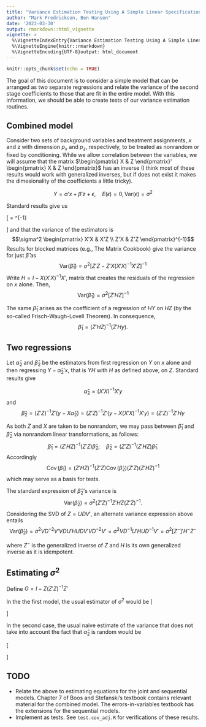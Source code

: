 ```yaml
---
title: "Variance Estimation Testing Using A Simple Linear Specification"
author: "Mark Fredrickson, Ben Hansen"
date: '2023-03-30'
output: rmarkdown::html_vignette
vignette: >
  %\VignetteIndexEntry{Variance Estimation Testing Using A Simple Linear Specification}
  %\VignetteEngine{knitr::rmarkdown}
  %\VignetteEncoding{UTF-8}output: html_document
---
```


```r
knitr::opts_chunk$set(echo = TRUE)
```

The goal of this document is to consider a simple model that can be arranged as two separate regressions and relate the variance of the second stage coefficients to those that are fit in the entire model. With this information, we should be able to create tests of our variance estimation routines.

## Combined model 

Consider two sets of background variables and treatment assignments, $x$ and $z$ with dimension $p_x$ and $p_z$, respectively, to be treated as nonrandom or fixed by conditioning.
While we allow correlation between the variables, we will assume that the matrix $\begin{pmatrix} X & Z \end{pmatrix}' \begin{pmatrix} X & Z \end{pmatrix}$ has an inverse (I think most of these results would work with generalized inverses, but if does not exist it makes the dimesionality of the coefficients a little tricky).

$$Y = \alpha'x + \beta'z + \epsilon, \quad E(\epsilon) = 0, \text{Var}(\epsilon) = \sigma^2$$

Standard results give us

\[
\begin{pmatrix} \hat \alpha_1 \\ \hat \beta_1 \end{pmatrix} = \begin{pmatrix} X'X & X'Z \\ Z'X & Z'Z \end{pmatrix}^{-1} \begin{pmatrix} X'y \\ Z'y \end{pmatrix}
\]
and that the variance of the estimators is
$$\sigma^2 \begin{pmatrix} X'X & X'Z \\ Z'X & Z'Z \end{pmatrix}^{-1}$$
Results for blocked matrices (e.g., The Matrix Cookbook) give the variance for just $\hat \beta$ as
$$\text{Var}(\hat \beta_1) = \sigma^2 \left[Z'Z - Z' X (X'X)^{-1} X'Z\right]^{-1}$$
Write $H = I - X (X'X)^{-1} X'$, matrix that creates the residuals of the regression on $x$ alone. Then,
$$\text{Var}(\hat \beta_1) = \sigma^2 \left[Z'H Z\right]^{-1}$$

The same $\hat \beta_1$ arises as the coefficient of a regression of $HY$ on $HZ$ (by the so-called Frisch-Waugh-Lovell Theorem).  In consequence,
$$\hat \beta_1 = (Z'HZ)^{-1}(Z'Hy) .$$

## Two regressions

Let $\hat \alpha_2$ and $\hat \beta_2$ be the estimators from first regression on $Y$ on $x$ alone and then regressing $Y - \hat \alpha_2'x$, that is $YH$ with $H$ as defined above, on $Z$. Standard results give

$$\hat \alpha_2 = (X'X)^{-1} X' y$$
and
$$\hat \beta_2 = (Z'Z)^{-1} Z' (y - X \hat \alpha_2)  = (Z'Z)^{-1} Z'(y - X (X'X)^{-1} X' y) = (Z'Z)^{-1} Z' H y$$

As both $Z$ and $X$ are taken to be nonrandom, we may pass between $\hat \beta_1$ and $\hat \beta_2$ via nonrandom linear transformations, as follows:
$$\hat \beta_1 = (Z'HZ)^{-1}(Z'Z) \hat \beta_2;\quad \hat \beta_2 = (Z'Z)^{-1}(Z'HZ) \hat \beta_1 .$$
Accordingly
$$ \operatorname{Cov}(\hat \beta_1) = (Z'HZ)^{-1}(Z'Z)
\operatorname{Cov}(\hat \beta_{2})(Z'Z) (Z'HZ)^{-1}$$
which may serve as a basis for tests.

The standard expression of $\hat \beta_2$'s variance is
$$\text{Var}(\hat \beta_2) = \sigma^2 (Z'Z)^{-1} Z' H Z (Z'Z)^{-1}.$$
Considering the SVD of $Z = UDV'$, an alternate variance expression above entails
$$\text{Var}(\hat \beta_2) = \sigma^2 V D^{-2} V' V D U' H U D V' V D^{-2} V' = \sigma^2 V D^{-1} U' H U D^{-1} V' = \sigma^2 \left[Z^{-}\right]' H^{-} Z^{-} $$

where $Z^{-}$ is the generalized inverse of $Z$ and $H$ is its own generalized inverse as it is idempotent.

## Estimating $\sigma^2$

Define $G = I - Z(Z'Z)^{-1}Z'$

In the the first model, the usual estimator of $\sigma^2$ would be 
\[
\begin{aligned}
\hat \sigma_1^2 &= \frac{1}{n - (p_x + p_z)} (y - X \hat \alpha_1 - Z \hat \beta_1)' (y - X \hat \alpha_1 - Z \hat \beta_1) \\
&= \frac{1}{n - (p_x + p_z)} y' \left[I - \begin{pmatrix} X & Z \end{pmatrix} \begin{pmatrix} X'X & X'Z \\ Z'X & Z'Z \end{pmatrix}^{-1} \begin{pmatrix} X & Z \end{pmatrix}' \right] y\\
&= \frac{1}{n - (p_x + p_z)} y' \left[I - X (X'GX)^{-1} X'G - Z(Z'HZ)^{-1} Z'H \right] y
\end{aligned}
\]

<!-- Proof of last line
\[
\begin{aligned}
a &= \begin{pmatrix} X'X & X'Z \\ Z'X & Z'Z \end{pmatrix}^{-1
} \\
&= \begin{pmatrix} (X'GX)^{-1} & 0 \\ 0 & (Z'HZ)^{-1} \end{pmatrix} \begin{pmatrix} I & - X'Z (Z'Z)^{-1} \\ - Z'X (X'X)^{-1} & I \end{pmatrix}
\end{aligned}
\]

\[
\begin{aligned}
\begin{pmatrix}X & Z \\ 0 & 0 \end{pmatrix}\begin{pmatrix} (X'GX)^{-1} & 0 \\ 0 & (Z'HZ)^{-1} \end{pmatrix}
 &= \begin{pmatrix}
 X (X'GX)^{-1} & Z (Z'HZ) ^{-1} \\
 0 & 0 \end{pmatrix}
 \end{aligned}
\]

\[
\begin{pmatrix} I & - X'Z (Z'Z)^{-1} \\ - Z'X (X'X)^{-1} & I \end{pmatrix} \begin{pmatrix} X' & 0 \\ Z' & 0 \end{pmatrix} = 
\begin{pmatrix}
X'G & 0 \\
Z'H & 0
\end{pmatrix}
\]

\[
\begin{pmatrix} X & Z \end{pmatrix} \begin{pmatrix} X'X & X'Z \\ Z'X & Z'Z \end{pmatrix}^{-1} \begin{pmatrix} X & Z \end{pmatrix}' =
\begin{pmatrix} X (X'GX)^{-1} X' G + Z(Z'HZ)^{-1} Z'H & 0 \\
0 & 0\end{pmatrix} = X (X'GX)^{-1} X'G + Z(Z'HZ)^{-1} Z'H
\]
-->


In the second case, the usual naive estimate of the variance that does not take into account the fact that $\hat \alpha_2$ is random would be

\[ 
\begin{aligned}
\hat \sigma_2^2  
  &= \frac{1}{n - p_z} (y - X \hat \alpha_2 - Z \hat \beta_2)' (y - X \hat \alpha_2 - Z \hat \beta_2) \\
  &= \frac{1}{n - p_z} y' (H - Z (Z'Z)^{-1} Z' H )' (H - Z (Z'Z)^{-1} Z' H) y \\
  &= \frac{1}{n - p_z} y' [(I - Z (Z'Z)^{-1} Z') H ]' (I - Z (Z'Z)^{-1} Z') H y \\
  &= \frac{1}{n - p_z} y' H G H y 
\end{aligned}
\]

## TODO

- Relate the above to estimating equations for the joint and sequential models. Chapter 7 of Boos and Stefanski's textbook contains relevant material for the combined model. The errors-in-variables textbook has the extensions for the sequential models.
- Implement as tests. See `test.cov_adj.R` for verifications of these results. 
